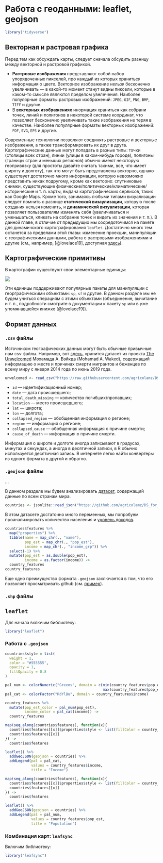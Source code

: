 # Работа с геоданными: leaflet, geojson

```r
library("tidyverse")
```


## Векторная и растровая графика

Перед тем как обсуждать карты, следует сначала обсудить разницу между векторной и растровой графикой.

* **Растровые изображения** представляют собой набор упорядоченных пикселей, про каждый из которых храниться информация о цвете. Векторное изображение нельзя бесконечно увеличивать --- в какой-то момент станут видны пиксели, которые в каком-то смысле являются пределом увелечения. Наиболее популярные форматы растровых изображений: `JPEG`, `GIF`, `PNG`, `BMP`, `TIFF` и другие.
* В **векторных изображениях** инормация храниться как собрани точек, линий и полигонов в некоторой системе координат, что позволяет бесконечно увеличивать такие изображения не теряя в качестве. Наиболее популярные форматы векторных изображений: `PDF`, `SVG`, `EPS` и другие.

Современные технологии позволяют соединять растровые и векторные изображения, а также трансформировать их друг в друга. Картографические данные могут попадать в разные типы: точки (столицы всех стран), линии (улицы в каком-нибудь городе), полигоны (границы стран и меньших регионов) обычно имеют некоторую геопривязку (для простоты давайте считать такими, все, что имеет широту и долготу), так что могут быть представлены векторно, однако существует достаточно много информации, которую невозможно представить никак подругому, кроме как векторно: спутниковые снимки, существующие физические/политические/климатические/исторические и т. п. карты, выдача картографических сервисов, таких как Google Maps. Кроме того, занимаясь любыми типами визуализации следует помнить о разнице **статической визаулизации**, которую после создания нельзя изменить, и **динамической визуализации**, которая позволяет пользователям изменять себя (увеличиваться и уменьшаться, кликать на собрание точек и видеть их значения и т. п.). В данной главе, в отличие от предыдущих мы сосредоточимся на пакете для динамичского картографирования `leaflet`. Достаточно много тем останется за пределами этой главы: изменение проекции, манипуляции с географическими данными, работа с растровыми изображениями и другие (см., например, [@lovelace19], доступная [здесь](https://geocompr.robinlovelace.net/)).

## Картографические примитивы

В картографии существуют свои элементарные единицы:

![](images/10-classes.png)

Эти единицы поддерживают популярные пакеты для манипуляции с георграфическими объектами: `sp`, `sf` и другие. В данном разделе мы не будем учиться операциям с этими объектами (объединение, вычитание и т. п., подробности смотрите в документации к пакету `sp` или в уже упомянавшейся книжке [@lovelace19]).

## Формат данных
### `.csv` файлы
Источником географических данных могут быть обычные привычные нам csv файлы. Например, вот [здесь](https://raw.githubusercontent.com/agricolamz/DS_for_DH/master/data/death_of_migrants_and_refugees_from_the_Unwelcomed_project.csv), хранится датасет из проекта [The Unwelcomed](http://alhadaqa.com/2019/08/the_unwelcomed/) Мохамада А. Вэйкда (Mohamad A. Waked), содержащий информацию о месте и причинах смерти мигрантов и беженцев по всему миру с января 2014 года по июнь 2019 года.

```r
unwelcomed <- read_csv("https://raw.githubusercontent.com/agricolamz/DS_for_DH/master/data/death_of_migrants_and_refugees_from_the_Unwelcomed_project.csv")
```

* `id` --- идентификационный номер;
* `date` --- дата происшедшего;
* `total_death_missing` --- количество погибших/пропавших;
* `location` --- место происшедшего;
* `lat` --- широта;
* `lon` --- долгота;
* `collapsed_region` --- обобщенная информация о регионе;
* `region` --- информация о регионе;
* `collapsed_cause` --- обобщенная информация о причине смерти;
* `cause_of_death` --- информация о причине смерти.

Информация о широте и долготе иногда записывают в градусах, минутах и секундах, а иногда в десятичной записи, в R обычно используется десятичная запись. В интернете легко найти конвертеры из одного формата в другой и обратно.

### `.geojson` файлы
...

В данном разделе мы будем анализировать [датасет](https://github.com/agricolamz/DS_for_DH/raw/master/data/countries.geojson), содержащий данные по всем странам мира.

```r
countries <- jsonlite::read_json("https://github.com/agricolamz/DS_for_DH/raw/master/data/countries.geojson")
```

В этом датасете достаточно много переменных, мы попробуем проанализировать количество населения и [уровень доходов](https://ru.wikipedia.org/wiki/Страна_с_высоким_уровнем_доходов).

```r
countries$features %>% 
  map("properties") %>% 
  tibble(name = map_chr(., "name"),
         pop_est = map_chr(., "pop_est"),
         income = map_chr(., "income_grp")) %>% 
  select(-1) %>% 
  mutate(pop_est = as.double(pop_est),
         income = as.factor(income)) ->
  country_features
country_features
```

Еще одно преимущество формата `.geojson` заключается в том, что его позволяет просматривать github (см. [пример](https://github.com/agricolamz/DS_for_DH/blob/master/data/countries.geojson)).

### `.shp` файлы

## `leaflet`

Для начала включим библиотеку:
```r
library("leaflet")
```

### Работа с `.geojson`

```r
countries$style = list(
  weight = 1,
  color = "#555555",
  opacity = 1,
  fillOpacity = 0.8
)

pal_num <- colorNumeric("Greens", domain = c(min(country_features$pop_est),
                                             max(country_features$pop_est)))
pal_cat <- colorFactor("RdYlBu", domain = country_features$income)

country_features %>% 
  mutate(pop_est_color = pal_num(pop_est),
         income_color = pal_cat(income)) ->
  country_features

map(seq_along(countries$features), function(x){
  countries$features[[x]]$properties$style <- list(fillColor = country_features$income_color[x])
  countries$features[[x]]
}) ->
  countries$features

leaflet() %>% 
  addGeoJSON(geojson = countries) %>% 
  addLegend(pal = pal_cat, 
            values = country_features$income, 
            title = "Income")

map(seq_along(countries$features), function(x){
  countries$features[[x]]$properties$style <- list(fillColor = country_features$pop_est_color[x])
  countries$features[[x]]
}) ->
  countries$features

leaflet() %>% 
  addGeoJSON(geojson = countries) %>% 
  addLegend(pal = pal_num, 
            values = country_features$pop_est, 
            title = "Population")
```


### Комбинация карт: `leafsync`

Включим библиотеку:
```r
library("leafsync")
```

